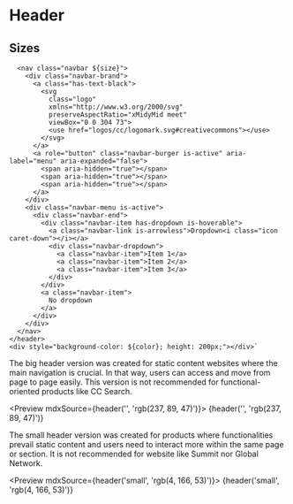 
<Meta title="Patterns/Header" />

# Header

## Sizes

      <nav class="navbar ${size}">
        <div class="navbar-brand">
          <a class="has-text-black">
            <svg
              class="logo"
              xmlns="http://www.w3.org/2000/svg"
              preserveAspectRatio="xMidyMid meet"
              viewBox="0 0 304 73">
              <use href="logos/cc/logomark.svg#creativecommons"></use>
            </svg>
          </a>
          <a role="button" class="navbar-burger is-active" aria-label="menu" aria-expanded="false">
            <span aria-hidden="true"></span>
            <span aria-hidden="true"></span>
            <span aria-hidden="true"></span>
          </a>
        </div>
        <div class="navbar-menu is-active">
          <div class="navbar-end">
            <div class="navbar-item has-dropdown is-hoverable">
              <a class="navbar-link is-arrowless">Dropdown<i class="icon caret-down"></i></a>
              <div class="navbar-dropdown">
                <a class="navbar-item">Item 1</a>
                <a class="navbar-item">Item 2</a>
                <a class="navbar-item">Item 3</a>
              </div>
            </div>
            <a class="navbar-item">
              No dropdown
            </a>
          </div>
        </div>
      </nav>
    </header>
    <div style="background-color: ${color}; height: 200px;"></div>`

The big header version was created for static content websites where the main navigation is crucial. In that way, users
can access and move from page to page easily. This version is not recommended for functional-oriented products like
CC Search.

<Preview mdxSource={header('', 'rgb(237, 89, 47)')}>
  <Story name="Big" height="350px">{header('', 'rgb(237, 89, 47)')}</Story>
</Preview>

The small header version was created for products where functionalities prevail static content and users need to
interact more within the same page or section. It is not recommended for website like Summit nor Global Network.

<Preview mdxSource={header('small', 'rgb(4, 166, 53)')}>
  <Story name="Small" height="320px">{header('small', 'rgb(4, 166, 53)')}</Story>
</Preview>
